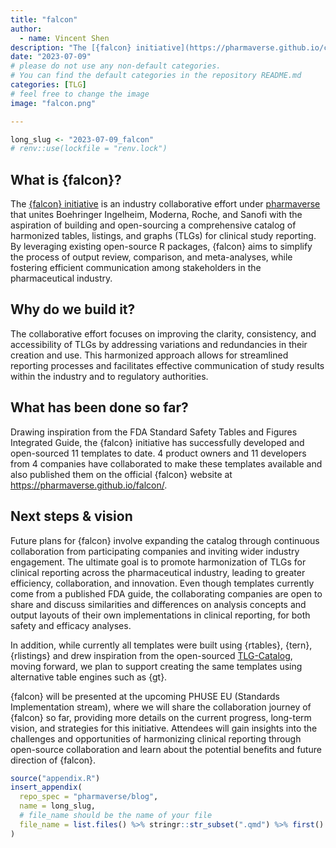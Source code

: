 ```yaml
---
title: "falcon"
author:
  - name: Vincent Shen
description: "The [{falcon} initiative](https://pharmaverse.github.io/cardinal/) is an industry collaborative effort under [pharmaverse](https://pharmaverse.org/)with the aspiration of building and open-sourcing a comprehensive catalog of harmonized TLGs for clinical study reporting."
date: "2023-07-09"
# please do not use any non-default categories.
# You can find the default categories in the repository README.md
categories: [TLG]
# feel free to change the image
image: "falcon.png"

---
```


<!--------------- typical setup ----------------->

```r
long_slug <- "2023-07-09_falcon"
# renv::use(lockfile = "renv.lock")
```

<!--------------- post begins here ----------------->

## What is {falcon}?

The [{falcon} initiative](https://pharmaverse.github.io/cardinal/) is an industry collaborative effort under [pharmaverse](https://pharmaverse.org/) that unites Boehringer Ingelheim, Moderna, Roche, and Sanofi with the aspiration of building and open-sourcing a comprehensive catalog of harmonized tables, listings, and graphs (TLGs) for clinical study reporting. By leveraging existing open-source R packages, {falcon} aims to simplify the process of output review, comparison, and meta-analyses, while fostering efficient communication among stakeholders in the pharmaceutical industry.

## Why do we build it?

The collaborative effort focuses on improving the clarity, consistency, and accessibility of TLGs by addressing variations and redundancies in their creation and use. This harmonized approach allows for streamlined reporting processes and facilitates effective communication of study results within the industry and to regulatory authorities.

## What has been done so far?

Drawing inspiration from the FDA Standard Safety Tables and Figures Integrated Guide, the {falcon} initiative has successfully developed and open-sourced 11 templates to date. 4 product owners and 11 developers from 4 companies have collaborated to make these templates available and also published them on the official {falcon} website at [https://pharmaverse.github.io/falcon/](https://pharmaverse.github.io/cardinal/).

## Next steps & vision

Future plans for {falcon} involve expanding the catalog through continuous collaboration from participating companies and inviting wider industry engagement. The ultimate goal is to promote harmonization of TLGs for clinical reporting across the pharmaceutical industry, leading to greater efficiency, collaboration, and innovation. Even though templates currently come from a published FDA guide, the collaborating companies are open to share and discuss similarities and differences on analysis concepts and output layouts of their own implementations in clinical reporting, for both safety and efficacy analyses.

In addition, while currently all templates were built using {rtables}, {tern}, {rlistings} and drew inspiration from the open-sourced [TLG-Catalog](https://insightsengineering.github.io/tlg-catalog/), moving forward, we plan to support creating the same templates using alternative table engines such as {gt}.

{falcon} will be presented at the upcoming PHUSE EU (Standards Implementation stream), where we will share the collaboration journey of {falcon} so far, providing more details on the current progress, long-term vision, and strategies for this initiative. Attendees will gain insights into the challenges and opportunities of harmonizing clinical reporting through open-source collaboration and learn about the potential benefits and future direction of {falcon}.


<!--------------- appendices go here ----------------->

```r
source("appendix.R")
insert_appendix(
  repo_spec = "pharmaverse/blog",
  name = long_slug,
  # file_name should be the name of your file
  file_name = list.files() %>% stringr::str_subset(".qmd") %>% first()
)
```
